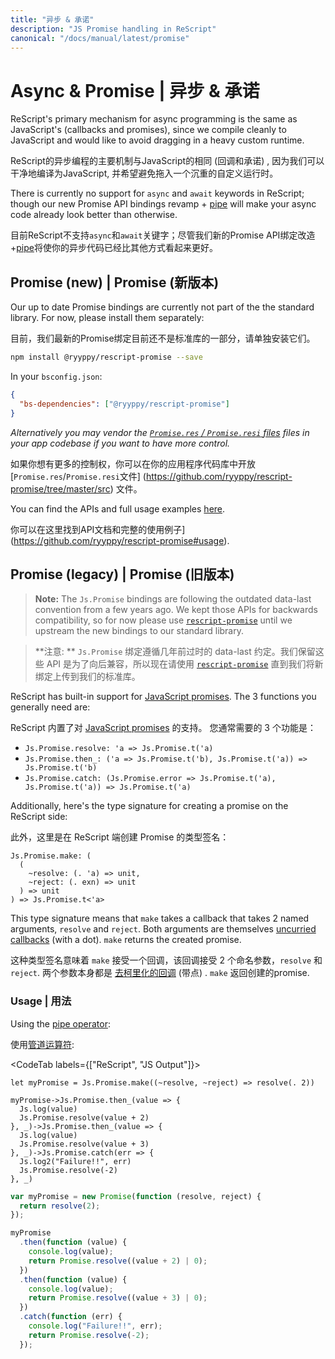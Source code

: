 ```yaml
---
title: "异步 & 承诺"
description: "JS Promise handling in ReScript"
canonical: "/docs/manual/latest/promise"
---
```


# Async & Promise | 异步 & 承诺

ReScript's primary mechanism for async programming is the same as JavaScript's (callbacks and promises), since we compile cleanly to JavaScript and would like to avoid dragging in a heavy custom runtime.

ReScript的异步编程的主要机制与JavaScript的相同 (回调和承诺) , 因为我们可以干净地编译为JavaScript, 并希望避免拖入一个沉重的自定义运行时。

There is currently no support for `async` and `await` keywords in ReScript; though our new Promise API bindings revamp + [pipe](pipe) will make your async code already look better than otherwise.

目前ReScript不支持`async`和`await`关键字；尽管我们新的Promise API绑定改造+[pipe](pipe)将使你的异步代码已经比其他方式看起来更好。


## Promise (new) | Promise (新版本)

Our up to date Promise bindings are currently not part of the the standard library. For now, please install them separately:

目前，我们最新的Promise绑定目前还不是标准库的一部分，请单独安装它们。


```sh
npm install @ryyppy/rescript-promise --save
```

In your `bsconfig.json`:

```json
{
  "bs-dependencies": ["@ryyppy/rescript-promise"]
}
```

_Alternatively you may vendor the [`Promise.res` / `Promise.resi` files](https://github.com/ryyppy/rescript-promise/tree/master/src) files in your app codebase if you want to have more control._

如果你想有更多的控制权，你可以在你的应用程序代码库中开放[`Promise.res`/`Promise.resi`文件] (https://github.com/ryyppy/rescript-promise/tree/master/src) 文件。

You can find the APIs and full usage examples [here](https://github.com/ryyppy/rescript-promise#usage).

你可以在这里找到API文档和完整的使用例子](https://github.com/ryyppy/rescript-promise#usage). 


## Promise (legacy) | Promise (旧版本)

> **Note:** The `Js.Promise` bindings are following the outdated data-last convention from a few years ago. We kept those APIs for backwards compatibility, so for now please use [`rescript-promise`](https://github.com/ryyppy/rescript-promise) until we upstream the new bindings to our standard library.

> **注意: ** `Js.Promise` 绑定遵循几年前过时的 data-last 约定。我们保留这些 API 是为了向后兼容，所以现在请使用 [`rescript-promise`](https://github.com/ryyppy/rescript-promise) 直到我们将新绑定上传到我们的标准库。

ReScript has built-in support for [JavaScript promises](api/js/promise). The 3 functions you generally need are:

ReScript 内置了对 [JavaScript promises](api/js/promise) 的支持。 您通常需要的 3 个功能是：

- `Js.Promise.resolve: 'a => Js.Promise.t('a)`
- `Js.Promise.then_: ('a => Js.Promise.t('b), Js.Promise.t('a)) => Js.Promise.t('b)`
- `Js.Promise.catch: (Js.Promise.error => Js.Promise.t('a), Js.Promise.t('a)) => Js.Promise.t('a)`

Additionally, here's the type signature for creating a promise on the ReScript side:

此外，这里是在 ReScript 端创建 Promise 的类型签名：

```res
Js.Promise.make: (
  (
    ~resolve: (. 'a) => unit,
    ~reject: (. exn) => unit
  ) => unit
) => Js.Promise.t<'a>
```

This type signature means that `make` takes a callback that takes 2 named arguments, `resolve` and `reject`. Both arguments are themselves [uncurried callbacks](function.md#uncurried-function) (with a dot). `make` returns the created promise.

这种类型签名意味着 `make` 接受一个回调，该回调接受 2 个命名参数，`resolve` 和 `reject`.  两个参数本身都是 [去柯里化的回调](function.md#uncurried-function)  (带点) .  `make` 返回创建的promise. 

### Usage | 用法

Using the [pipe operator](pipe.md):

使用[管道运算符](pipe.md):

<CodeTab labels={["ReScript", "JS Output"]}>

```res example
let myPromise = Js.Promise.make((~resolve, ~reject) => resolve(. 2))

myPromise->Js.Promise.then_(value => {
  Js.log(value)
  Js.Promise.resolve(value + 2)
}, _)->Js.Promise.then_(value => {
  Js.log(value)
  Js.Promise.resolve(value + 3)
}, _)->Js.Promise.catch(err => {
  Js.log2("Failure!!", err)
  Js.Promise.resolve(-2)
}, _)
```
```js
var myPromise = new Promise(function (resolve, reject) {
  return resolve(2);
});

myPromise
  .then(function (value) {
    console.log(value);
    return Promise.resolve((value + 2) | 0);
  })
  .then(function (value) {
    console.log(value);
    return Promise.resolve((value + 3) | 0);
  })
  .catch(function (err) {
    console.log("Failure!!", err);
    return Promise.resolve(-2);
  });
```

</CodeTab>
